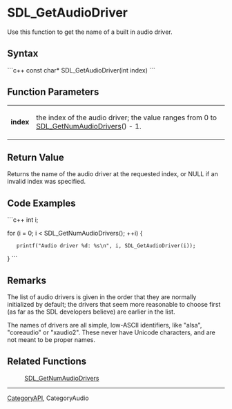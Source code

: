 <!-- pragma section-numbers off -->
<!-- pragma camelcase off -->

= SDL_GetAudioDriver =
Use this function to get the name of a built in audio driver.


== Syntax ==
```c++
const char* SDL_GetAudioDriver(int index)
```
== Function Parameters ==
{|
|'''index''' 
|the index of the audio driver; the value ranges from 0 to [[SDL_GetNumAudioDrivers]]() - 1. 
|}


== Return Value ==
Returns the name of the audio driver at the requested index, or NULL if an invalid index was specified.

== Code Examples ==
```c++
int i;

for (i = 0; i < SDL_GetNumAudioDrivers(); ++i) {
    printf("Audio driver %d: %s\n", i, SDL_GetAudioDriver(i));
}
```

== Remarks ==
The list of audio drivers is given in the order that they are normally initialized by default; the drivers that seem more reasonable to choose first (as far as the SDL developers believe) are earlier in the list.

The names of drivers are all simple, low-ASCII identifiers, like "alsa", "coreaudio" or "xaudio2". These never have Unicode characters, and are not meant to be proper names.

== Related Functions ==
: [[SDL_GetNumAudioDrivers]]

----
[[CategoryAPI]], CategoryAudio
